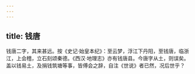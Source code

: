 ```yaml
---
---
---
```

title: 钱唐
---




钱唐二字，其来甚远。按《史记·始皇本纪》：至云梦，浮江下丹阳，至钱唐，临浙江，上会稽，立石刻颂秦德。《西汉·地理志》亦有钱唐县。今唐字从土，则误矣。盖以钱易土，及捐钱筑塘等事，皆傅会之辞，自注《世说》者已然，况后世乎？